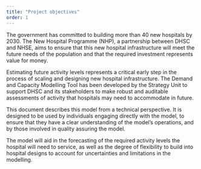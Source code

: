```yaml
---
title: "Project objectives"
order: 1
---
```


The government has committed to building more than 40 new hospitals by 2030. The New Hospital Programme (NHP), a partnership between DHSC and NHSE, aims to ensure that this new hospital infrastructure will meet the future needs of the population and that the required investment represents value for money. 

Estimating future activity levels represents a critical early step in the process of scaling and designing new hospital infrastructure. The Demand and Capacity Modelling Tool has been developed by the Strategy Unit to support DHSC and its stakeholders to make robust and auditable assessments of activity that hospitals may need to accommodate in future. 

This document describes this model from a technical perspective. It is designed to be used by individuals engaging directly with the model, to ensure that they have a clear understanding of the model's operations, and by those involved in quality assuring the model. 

The model will aid in the forecasting of the required activity levels the hospital will need to service, as well as the degree of flexibility to build into hospital designs to account for uncertainties and limitations in the modelling. 
